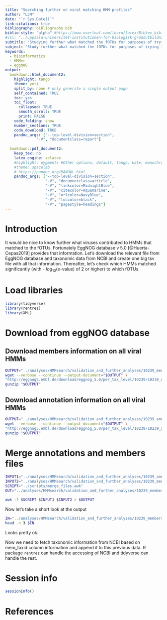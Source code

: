 ```yaml
---
title: "Searching further on viral matching HMM profiles"
author: "LJM"
date: "`r Sys.Date()`"
link-citations: true
bibliography: bibliography.bib
biblio-style: "alpha" #https://www.overleaf.com/learn/latex/Bibtex_bibliography_styles
#csl: "../uppsala-universitet-institutionen-for-biologisk-grundutbildning.csl"
subtitle: "Studying further what matched the fOTUs for purposes of trying to validate the results"
subject: "Study further what matched the fOTUs for purposes of trying to validate the results."
keywords: 
  - bioinformatics
  - HMMer
  - eggNOG 
output:
  bookdown::html_document2:
    highlight: tango
    theme: yeti
    split_by: none # only generate a single output page
    self_contained: TRUE
    toc: yes
    toc_float: 
      collapsed: TRUE
      smooth_scroll: TRUE
      print: FALSE
    code_folding: show
    number_sections: TRUE
    code_download: TRUE
    pandoc_args: ["--top-level-division=section",
              "-V", "documentclass=report"]
              
  bookdown::pdf_document2:
    keep_tex: no
    latex_engine: xelatex
    #highlight: pygments #Other options: default, tango, kate, monochrome, espresso, zenburn, haddock, and textmate
    #theme: spacelab
    # https://pandoc.org/MANUAL.html
    pandoc_args: ["--top-level-division=section",
                  "-V", "documentclass=article",
                  "-V", "linkcolor=MidnightBlue",
                  "-V", "citecolor=Aquamarine",
                  "-V", "urlcolor=NavyBlue",
                  "-V", "toccolor=black",
                  "-V", "pagestyle=headings"]
---
```


\clearpage

# Introduction

It would be nice to know further what viruses contributed to HMMs that matched to the fOTUs. Fortunately EggNOG database v 5.0 [@Huerta-Cepas2019] provides that information. Let's download the relevant file from EggNOG database and taxonomic data from NCBI and create one big tsv file with all that information. Thereafter, let's check which HMMs matched significantly (with $\text{- }log_{10}\text{(e-value)}$ of 2 or higher) to which fOTUs.

# Load libraries

```r
library(tidyverse)
library(rentrez)
library(XML)
```

\clearpage

# Download from eggNOG database

## Download members information on all viral HMMs

```bash
OUTPUT="../analyses/HMMsearch/validation_and_further_analyses/10239_members.tsv.gz"
wget --verbose --continue --output-document="$OUTPUT" \
"http://eggnog5.embl.de/download/eggnog_5.0/per_tax_level/10239/10239_members.tsv.gz"
gunzip "$OUTPUT"
```

## Download annotation information on all viral HMMs

```bash
OUTPUT="../analyses/HMMsearch/validation_and_further_analyses/10239_annotations.tsv.gz"
wget --verbose --continue --output-document="$OUTPUT" \
"http://eggnog5.embl.de/download/eggnog_5.0/per_tax_level/10239/10239_annotations.tsv.gz"
gunzip "$OUTPUT"
```

\clearpage

# Merge annotations and members files

```bash
INPUT1="../analyses/HMMsearch/validation_and_further_analyses/10239_annotations.tsv"
INPUT2="../analyses/HMMsearch/validation_and_further_analyses/10239_members.tsv"
SCRIPT="../scripts/merge_files.awk"
OUT="../analyses/HMMsearch/validation_and_further_analyses/10239_members_annotations.tsv"

awk -f $SCRIPT $INPUT1 $INPUT2 > $OUTPUT
```

Now let's take a short look at the output

```bash
IN="../analyses/HMMsearch/validation_and_further_analyses/10239_members_annotations.tsv"
head -n 3 $IN
```

Looks pretty ok.

Now we need to fetch taxonomic information from NCBI based on mem_taxid column information and append it to this previous data. R package `rentrez` can handle the accessing of NCBI and tidyverse can handle the rest.

\clearpage

# Session info

```r
sessionInfo()
```

\clearpage

# References